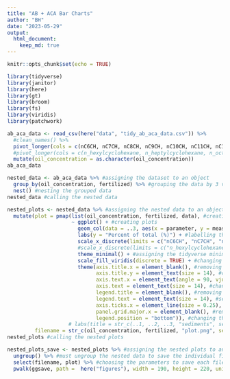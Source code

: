 ```yaml
---
title: "AB + ACA Bar Charts"
author: "BH"
date: "2023-05-29"
output: 
  html_document:
    keep_md: true
---
```


```r
knitr::opts_chunk$set(echo = TRUE)
```


```r

library(tidyverse)
library(janitor)
library(here)
library(gt)
library(broom) 
library(fs)
library(viridis)
library(patchwork)

```


```r

ab_aca_data <- read_csv(here("data", "tidy_ab_aca_data.csv")) %>% 
  #clean_names() %>%
  pivot_longer(cols = c(nC6CH, nC7CH, nC8CH, nC9CH, nC10CH, nC11CH, nC12CH, nC13CH, nC14CH, nC4B, nC5B, nC6B, nC7B, nC8B, nC9B, nC10B, nC11B, nC12B, nC13B, nC14B, nC15B, nC16B, nC17B, nC18B, nC19B), names_to = "parameter", values_to = "measure") %>%
  #pivot_longer(cols = c(n_hexylcyclohexane, n_heptylcyclohexane, n_octylcyclohexane, n_nonylcyclohexane, n_decylcyclohexane, n_undecylcyclohexane, n_dodecylcyclohexane, n_tridecylcyclohexane, n_tetradecylcyclohexane, n_butylbenzene, n_pentylbenzene, n_hexylbenzene, n_heptylbenzene, n_octylbenzene, n_nonylbenzene, n_decylbenzene, n_undecylbenzene, n_dodecylbenzene, n_tridecylbenzene, n_tetradecylbenzene, n_pentadecylbenzene, n_hexadecylbenzene, n_heptadecylbenzene, n_octadecylbenzene, n_nonadecylbenzene), names_to = "parameter", values_to = "measure") %>%
  mutate(oil_concentration = as.character(oil_concentration))
ab_aca_data  

```


```r

nested_data <- ab_aca_data %>% #assigning the dataset to an object
  group_by(oil_concentration, fertilized) %>% #grouping the data by 3 variables: site, sample depth and sample type
  nest() #nesting the grouped data
nested_data #calling the nested data

```


```r

nested_plots <- nested_data %>% #assigning the nested data to an object
  mutate(plot = pmap(list(oil_concentration, fertilized, data), #creating individual objects to automatically generate plots from
                     ~ ggplot() + #creating plots
                       geom_col(data = ..3, aes(x = parameter, y = measure, fill = sample_id), colour = "black", position = "dodge") + #sequentially creating bar plots from the nested data
                       labs(y = "Percent of total (%)") + #labelling the y-axis
                       scale_x_discrete(limits = c("nC6CH", "nC7CH", "nC8CH", "nC9CH", "nC10CH", "nC11CH", "nC12CH", "nC13CH", "nC14CH", "nC4B", "nC5B", "nC6B", "nC7B", "nC8B", "nC9B", "nC10B", "nC11B", "nC12B", "nC13B", "nC14B", "nC15B", "nC16B", "nC17B", "nC18B", "nC19B")) +
                       #scale_x_discrete(limits = c("n_hexylcyclohexane", "n_heptylcyclohexane", "n_octylcyclohexane", "n_nonylcyclohexane", "n_decylcyclohexane", "n_undecylcyclohexane", "n_dodecylcyclohexane", "n_tridecylcyclohexane", "n_tetradecylcyclohexane", "n_butylbenzene", "n_pentylbenzene", "n_hexylbenzene", "n_heptylbenzene", "n_octylbenzene", "n_nonylbenzene", "n_decylbenzene", "n_undecylbenzene", "n_dodecylbenzene", "n_tridecylbenzene", "n_tetradecylbenzene", "n_pentadecylbenzene", "n_hexadecylbenzene", "n_heptadecylbenzene", "n_octadecylbenzene", "n_nonadecylbenzene")) + #ordering the observations on the x-axis
                       theme_minimal() + #assigning the tidyverse minimal theme to the plot
                       scale_fill_viridis(discrete = TRUE) + #changing the colour palette 
                       theme(axis.title.x = element_blank(), #removing the title from the x-axis
                             axis.title.y = element_text(size = 14), #changing the size of the y-axis title
                             axis.text.x = element_text(angle = 90, vjust = 0.5, hjust = 0.9), #changing the angle of the x-axis text
                             axis.text = element_text(size = 14), #changing the overall size of axis text
                             legend.title = element_blank(), #removing the title from the legend
                             legend.text = element_text(size = 14), #setting the size of the legend text
                             axis.ticks.x = element_line(size = 0.25), #changing the size of the x-axis tick marks
                             panel.grid.major.x = element_blank(), #removing the panelling
                             legend.position = "bottom")), #changing the position of the legend
                    # labs(title = str_c(..1, ..2, ..3, "sediments", sep = ", "))), #sequentially assigning the titles for each plot
         filename = str_c(oil_concentration, fertilized, "plot.png", sep = "_")) #assigning a filename to each plot
nested_plots #calling the nested plots

```


```r

nested_plots_save <- nested_plots %>% #assigning the nested plots to an object
  ungroup() %>% #must ungroup the nested data to save the individual files
  select(filename, plot) %>% #choosing the parameters to save each file from
  pwalk(ggsave, path =  here("figures"), width = 190, height = 220, units = "mm") #sequentially saving each plot based on the two above variables

```













